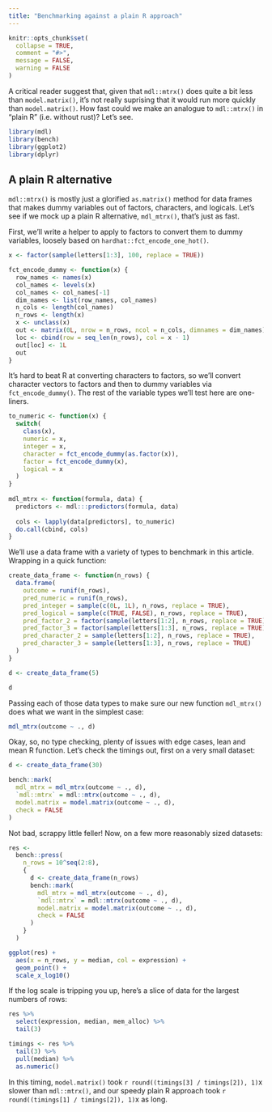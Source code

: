 ```yaml
---
title: "Benchmarking against a plain R approach"
---
```


```r
knitr::opts_chunk$set(
  collapse = TRUE,
  comment = "#>",
  message = FALSE, 
  warning = FALSE
)
```

A critical reader suggest that, given that `mdl::mtrx()` does quite a bit less than `model.matrix()`, it's not really suprising that it would run more quickly than `model.matrix()`. How fast could we make an analogue to `mdl::mtrx()` in "plain R" (i.e. without rust)? Let's see.

```r
library(mdl)
library(bench)
library(ggplot2)
library(dplyr)
```

## A plain R alternative

`mdl::mtrx()` is mostly just a glorified `as.matrix()` method for data frames that makes dummy variables out of factors, characters, and logicals. Let's see if we mock up a plain R alternative, `mdl_mtrx()`, that's just as fast.

First, we'll write a helper to apply to factors to convert them to dummy variables, loosely based on `hardhat::fct_encode_one_hot()`.

```r
x <- factor(sample(letters[1:3], 100, replace = TRUE))

fct_encode_dummy <- function(x) {
  row_names <- names(x)
  col_names <- levels(x)
  col_names <- col_names[-1]
  dim_names <- list(row_names, col_names)
  n_cols <- length(col_names)
  n_rows <- length(x)
  x <- unclass(x)
  out <- matrix(0L, nrow = n_rows, ncol = n_cols, dimnames = dim_names)
  loc <- cbind(row = seq_len(n_rows), col = x - 1)
  out[loc] <- 1L
  out
}
```

It's hard to beat R at converting characters to factors, so we'll convert character vectors to factors and then to dummy variables via `fct_encode_dummy()`. The rest of the variable types we'll test here are one-liners.

```r
to_numeric <- function(x) {
  switch(
    class(x),
    numeric = x,
    integer = x,
    character = fct_encode_dummy(as.factor(x)),
    factor = fct_encode_dummy(x),
    logical = x
  )
}
  
mdl_mtrx <- function(formula, data) {
  predictors <- mdl:::predictors(formula, data)
  
  cols <- lapply(data[predictors], to_numeric)
  do.call(cbind, cols)
}
```

We'll use a data frame with a variety of types to benchmark in this article. Wrapping in a quick function:

```r
create_data_frame <- function(n_rows) {
  data.frame(
    outcome = runif(n_rows),
    pred_numeric = runif(n_rows),
    pred_integer = sample(c(0L, 1L), n_rows, replace = TRUE),
    pred_logical = sample(c(TRUE, FALSE), n_rows, replace = TRUE),
    pred_factor_2 = factor(sample(letters[1:2], n_rows, replace = TRUE)),
    pred_factor_3 = factor(sample(letters[1:3], n_rows, replace = TRUE)),
    pred_character_2 = sample(letters[1:2], n_rows, replace = TRUE),
    pred_character_3 = sample(letters[1:3], n_rows, replace = TRUE)
  )
}

d <- create_data_frame(5)

d
```
Passing each of those data types to make sure our new function `mdl_mtrx()` does what we want in the simplest case:

```r
mdl_mtrx(outcome ~ ., d)
```

Okay, so, no type checking, plenty of issues with edge cases, lean and mean R function. Let's check the timings out, first on a very small dataset:

```r
d <- create_data_frame(30)

bench::mark(
  mdl_mtrx = mdl_mtrx(outcome ~ ., d),
  `mdl::mtrx` = mdl::mtrx(outcome ~ ., d),
  model.matrix = model.matrix(outcome ~ ., d),
  check = FALSE
)
```

Not bad, scrappy little feller! Now, on a few more reasonably sized datasets:

```r
res <- 
  bench::press(
    n_rows = 10^seq(2:8), 
    {
      d <- create_data_frame(n_rows)
      bench::mark(
        mdl_mtrx = mdl_mtrx(outcome ~ ., d),
        `mdl::mtrx` = mdl::mtrx(outcome ~ ., d),
        model.matrix = model.matrix(outcome ~ ., d),
        check = FALSE
      )
    }
  )

ggplot(res) +
  aes(x = n_rows, y = median, col = expression) +
  geom_point() +
  scale_x_log10()
```

If the log scale is tripping you up, here's a slice of data for the largest numbers of rows:

```r
res %>% 
  select(expression, median, mem_alloc) %>%
  tail(3)
```

```r
timings <- res %>% 
  tail(3) %>%
  pull(median) %>%
  as.numeric()
```

In this timing, `model.matrix()` took `r round((timings[3] / timings[2]), 1)`x slower than `mdl::mtrx()`, and our speedy plain R approach took `r round((timings[1] / timings[2]), 1)`x as long.
